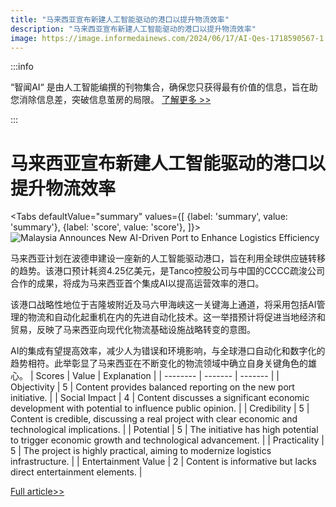 ```yaml
---
title: "马来西亚宣布新建人工智能驱动的港口以提升物流效率"
description: "马来西亚宣布新建人工智能驱动的港口以提升物流效率"
image: https://image.informedainews.com/2024/06/17/AI-Qes-1718590567-1.jpg
---
```



:::info

“智闻AI“ 是由人工智能编撰的刊物集合，确保您只获得最有价值的信息，旨在助您消除信息差，突破信息茧房的局限。  [了解更多 >>](/)

:::

# 马来西亚宣布新建人工智能驱动的港口以提升物流效率


<Tabs
	defaultValue="summary"
	values={[
	{label: 'summary', value: 'summary'},
	{label: 'score', value: 'score'},
]}>
<TabItem value="summary">
<img
  src="https://image.informedainews.com/2024/06/17/AI-Qes-1718590567-1.jpg"
  alt="Malaysia Announces New AI-Driven Port to Enhance Logistics Efficiency"
/>



马来西亚计划在波德申建设一座新的人工智能驱动港口，旨在利用全球供应链转移的趋势。该港口预计耗资4.25亿美元，是Tanco控股公司与中国的CCCC疏浚公司合作的成果，将成为马来西亚首个集成AI以提高运营效率的港口。

该港口战略性地位于吉隆坡附近及马六甲海峡这一关键海上通道，将采用包括AI管理的物流和自动化起重机在内的先进自动化技术。这一举措预计将促进当地经济和贸易，反映了马来西亚向现代化物流基础设施战略转变的意图。

AI的集成有望提高效率，减少人为错误和环境影响，与全球港口自动化和数字化的趋势相符。此举彰显了马来西亚在不断变化的物流领域中确立自身关键角色的雄心。
</TabItem>
<TabItem value="score">
	| Scores     | Value   | Explanation |
	| -------- | ------- | ------- |
	| Objectivity  | 5    | Content provides balanced reporting on the new port initiative.    |
	| Social Impact | 4     | Content discusses a significant economic development with potential to influence public opinion.    |
	| Credibility    | 5    | Content is credible, discussing a real project with clear economic and technological implications.    |
	| Potential    | 5    | The initiative has high potential to trigger economic growth and technological advancement.    |
	| Practicality    | 5    | The project is highly practical, aiming to modernize logistics infrastructure.    |
	| Entertainment Value    | 2    | Content is informative but lacks direct entertainment elements.    |
</TabItem>
</Tabs>

[Full article>>](https://asia.nikkei.com/Spotlight/Supply-Chain/Malaysia-to-build-port-near-Kuala-Lumpur-amid-supply-chain-shift)
